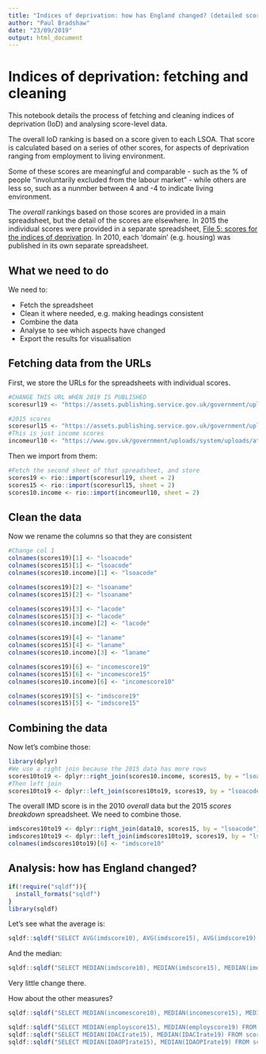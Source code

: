 ```yaml
---
title: "Indices of deprivation: how has England changed? (detailed scores)"
author: "Paul Bradshaw"
date: "23/09/2019"
output: html_document
---
```


# Indices of deprivation: fetching and cleaning

This notebook details the process of fetching and cleaning indices of deprivation (IoD) and analysing score-level data.

The overall IoD ranking is based on a score given to each LSOA. That score is calculated based on a series of other scores, for aspects of deprivation ranging from employment to living environment.

Some of these scores are meaningful and comparable - such as the % of people "involuntarily excluded from the labour market" - while others are less so, such as a nunmber between 4 and -4 to indicate living environment.

The *overall* rankings based on those scores are provided in a main spreadsheet, but the detail of the scores are elsewhere. In 2015 the individual scores were provided in a separate spreadsheet, [File 5: scores for the indices of deprivation](https://assets.publishing.service.gov.uk/government/uploads/system/uploads/attachment_data/file/467768/File_5_ID_2015_Scores_for_the_Indices_of_Deprivation.xlsx). In 2010, each 'domain' (e.g. housing) was published in its own separate spreadsheet.


## What we need to do

We need to:

* Fetch the spreadsheet
* Clean it where needed, e.g. making headings consistent
* Combine the data
* Analyse to see which aspects have changed
* Export the results for visualisation


## Fetching data from the URLs

First, we store the URLs for the spreadsheets with individual scores.

```r
#CHANGE THIS URL WHEN 2019 IS PUBLISHED
scoresurl19 <- "https://assets.publishing.service.gov.uk/government/uploads/system/uploads/attachment_data/file/467768/File_5_ID_2015_Scores_for_the_Indices_of_Deprivation.xlsx"

#2015 scores
scoresurl15 <- "https://assets.publishing.service.gov.uk/government/uploads/system/uploads/attachment_data/file/467768/File_5_ID_2015_Scores_for_the_Indices_of_Deprivation.xlsx"
#This is just income scores
incomeurl10 <- "https://www.gov.uk/government/uploads/system/uploads/attachment_data/file/6873/1871528.xls"
```

Then we import from them:

```r
#Fetch the second sheet of that spreadsheet, and store
scores19 <- rio::import(scoresurl19, sheet = 2)
scores15 <- rio::import(scoresurl15, sheet = 2)
scores10.income <- rio::import(incomeurl10, sheet = 2)
```

## Clean the data

Now we rename the columns so that they are consistent

```r
#Change col 1
colnames(scores19)[1] <- "lsoacode"
colnames(scores15)[1] <- "lsoacode"
colnames(scores10.income)[1] <- "lsoacode"

colnames(scores19)[2] <- "lsoaname"
colnames(scores15)[2] <- "lsoaname"

colnames(scores19)[3] <- "lacode"
colnames(scores15)[3] <- "lacode"
colnames(scores10.income)[2] <- "lacode"

colnames(scores19)[4] <- "laname"
colnames(scores15)[4] <- "laname"
colnames(scores10.income)[3] <- "laname"

colnames(scores19)[6] <- "incomescore19"
colnames(scores15)[6] <- "incomescore15"
colnames(scores10.income)[6] <- "incomescore10"

colnames(scores19)[5] <- "imdscore19"
colnames(scores15)[5] <- "imdscore15"

```




## Combining the data 

Now let's combine those:

```r
library(dplyr)
#We use a right join because the 2015 data has more rows
scores10to19 <- dplyr::right_join(scores10.income, scores15, by = "lsoacode")
#Then left join
scores10to19 <- dplyr::left_join(scores10to19, scores19, by = "lsoacode")
```

The overall IMD score is in the 2010 *overall* data but the 2015 *scores breakdown* spreadsheet. We need to combine those.

```r
imdscores10to19 <- dplyr::right_join(data10, scores15, by = "lsoacode")
imdscores10to19 <- dplyr::left_join(imdscores10to19, scores19, by = "lsoacode")
colnames(imdscores10to19)[6] <- "imdscore10"
```


## Analysis: how has England changed?

```r
if(!require("sqldf")){
  install_formats("sqldf")
}
library(sqldf)
```

Let's see what the average is:

```r
sqldf::sqldf("SELECT AVG(imdscore10), AVG(imdscore15), AVG(imdscore19) FROM imdscores10to19")
```
And the median:

```r
sqldf::sqldf("SELECT MEDIAN(imdscore10), MEDIAN(imdscore15), MEDIAN(imdscore19) FROM imdscores10to19")
```

Very little change there.

How about the other measures?

```r
sqldf::sqldf("SELECT MEDIAN(incomescore10), MEDIAN(incomescore15), MEDIAN(incomescore19) FROM scores10to19")
```

```r
sqldf::sqldf("SELECT MEDIAN(employscore15), MEDIAN(employscore19) FROM scores10to19")
sqldf::sqldf("SELECT MEDIAN(IDACIrate15), MEDIAN(IDACIrate19) FROM scores10to19")
sqldf::sqldf("SELECT MEDIAN(IDAOPIrate15), MEDIAN(IDAOPIrate19) FROM scores10to19")

```
